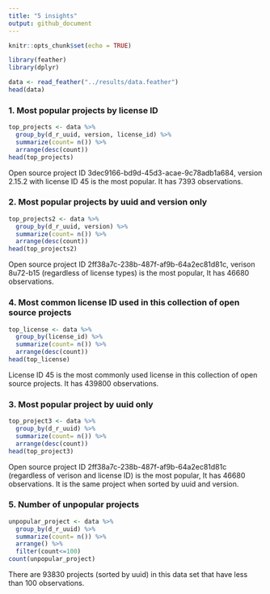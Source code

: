 ```yaml
---
title: "5 insights"
output: github_document
---
```


```r
knitr::opts_chunk$set(echo = TRUE)
```

```r
library(feather)
library(dplyr)

data <- read_feather("../results/data.feather")
head(data)
```


### 1. Most popular projects by license ID

```r
top_projects <- data %>% 
  group_by(d_r_uuid, version, license_id) %>% 
  summarize(count= n()) %>% 
  arrange(desc(count)) 
head(top_projects)
```

Open source project ID 3dec9166-bd9d-45d3-acae-9c78adb1a684, version 2.15.2 with license ID 45 is the most popular. It has 7393 observations.


### 2. Most popular projects by uuid and version only

```r
top_projects2 <- data %>% 
  group_by(d_r_uuid, version) %>% 
  summarize(count= n()) %>% 
  arrange(desc(count)) 
head(top_projects2)
```

Open source project ID 2ff38a7c-238b-487f-af9b-64a2ec81d81c, verison 8u72-b15 (regardless of license types) is the most popular, It has 46680 observations.


### 4. Most common license ID used in this collection of open source projects

```r
top_license <- data %>% 
  group_by(license_id) %>% 
  summarize(count= n()) %>% 
  arrange(desc(count)) 
head(top_license)
```

License ID 45 is the most commonly used license in this collection of open source projects. It has 439800 observations.


### 3. Most popular project by uuid only

```r
top_project3 <- data %>% 
  group_by(d_r_uuid) %>% 
  summarize(count= n()) %>% 
  arrange(desc(count)) 
head(top_project3)
```

Open source project ID 2ff38a7c-238b-487f-af9b-64a2ec81d81c (regardless of verison and license ID) is the most popular, It has 46680 observations. It is the same project when sorted by uuid and version.


### 5. Number of unpopular projects

```r
unpopular_project <- data %>% 
  group_by(d_r_uuid) %>% 
  summarize(count= n()) %>% 
  arrange() %>% 
  filter(count<=100)
count(unpopular_project)
```

There are 93830 projects (sorted by uuid) in this data set that have less than 100 observations. 
